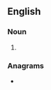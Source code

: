 ==English==

===Noun===
{{head|en|noun plural form}}

# {{plural of|tsatske|lang=en}}

===Anagrams===
* {{anagrams|en|a=aekssstt|tasksets}}
